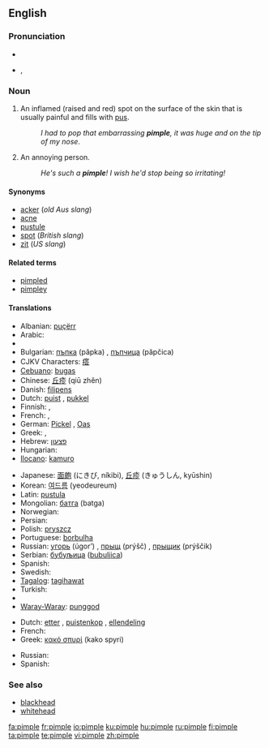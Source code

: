 ==English==

===Pronunciation===
* {{IPAchar|pĭm'p(ə)l}}
* {{IPA|/ˈpɪmp(ə)l/}}, {{SAMPA|/"pImp(@)l/}}
*: {{rhymes|ɪmpəl}}

===Noun===
{{wikipedia}}
{{en-noun}}

# An inflamed (raised and red) spot on the surface of the skin that is usually painful and fills with [[pus]].
#: ''I had to pop that embarrassing '''pimple''', it was huge and on the tip of my nose''.
# {{Slang}} An annoying person.
#: ''He's such a '''pimple'''! I wish he'd stop being so irritating!''

====Synonyms====
* [[acker]] (''old Aus slang'')
* [[acne]]
* [[pustule]]
* [[spot]] (''British slang'')
* [[zit]] (''US slang'')

====Related terms====
* [[pimpled]]
* [[pimpley]]

====Translations====
{{trans-top|inflamed spot on the surface of the skin}}
* Albanian: [[puçërr]]
* Arabic: {{t-|ar|بثرة|f|alt=بَثْرَة|tr=báθra|sc=Arab}}
* {{trreq|Armenian}}
* Bulgarian: [[пъпка]] (păpka) {{f}}, [[пъпчица]] (păpčica) {{f}}
* CJKV Characters: [[瘩]]
* [[Cebuano]]: [[bugas]]
* Chinese: [[丘疹]] (qiū zhěn)
* Danish: [[filipens]]
* Dutch: [[puist]] {{f}}, [[pukkel]]
* Finnish: {{t-|fi|näppy}}, {{t+|fi|finni}}
* French: {{t+|fr|bouton|m}}, {{t+|fr|pustule|f}}
* German: [[Pickel]] {{m}}, [[Oas]] {{n}} {{italbrac|Bavaria}}
* Greek: {{t+|el|σπυρί|n|tr=spyri|sc=Grek}}, {{t+|el|σπυράκι|n|tr=spyráki|sc=Grek}}
* Hebrew: [[פצעון]]
* Hungarian: {{t-|hu|pattanás}}
* [[Ilocano]]: [[kamuro]]
{{trans-mid}}
* Japanese: [[面皰]] (にきび, níkibi), [[丘疹]] (きゅうしん, kyūshin)
* Korean: [[여드름]] (yeodeureum)
* Latin: [[pustula]] {{f}}
* Mongolian: [[батга]] (batga)
* Norwegian: {{t+|no|kvise|c}}
* Persian: {{t+|fa|جوش|sc=fa-Arab|xs=Persian}}
* Polish: [[pryszcz]] {{m}}
* Portuguese: [[borbulha]] {{f}}
* Russian: [[угорь]] (úgor’) {{m}}, [[прыщ]] (prýšč) {{m}}, [[прыщик]] (prýščik) {{m}}
* Serbian: [[бубуљица]] ([[bubuljica]]) {{f}}
* Spanish: {{t-|es|espinilla|f}}
* Swedish: {{t+|sv|finne|c}}
* [[Tagalog]]: [[tagihawat]]
* Turkish: {{t+|tr|sivilce}}
* {{trreq|Vietnamese}}
* [[Waray-Waray]]: [[punggod]]
{{trans-bottom}}

{{trans-top|annoying person}}
* Dutch: [[etter]] {{m}}, [[puistenkop]] {{m}}, [[ellendeling]] {{m}}
* French: {{t+|fr|casse-couilles|m}}
* Greek: [[κακό σπυρί]] (kako spyri) {{n}}
{{trans-mid}}
* Russian: {{t+|ru|негодяй|m|tr=negodjáj|sc=Cyrl}}
* Spanish: {{t+|es|pendejo|m}}
{{trans-bottom}}

===See also===
* [[blackhead]]
* [[whitehead]]

[[fa:pimple]]
[[fr:pimple]]
[[io:pimple]]
[[ku:pimple]]
[[hu:pimple]]
[[ru:pimple]]
[[fi:pimple]]
[[ta:pimple]]
[[te:pimple]]
[[vi:pimple]]
[[zh:pimple]]